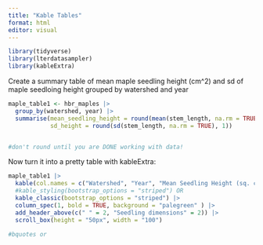 ```yaml
---
title: "Kable Tables"
format: html
editor: visual
---
```

```r
library(tidyverse)
library(lterdatasampler)
library(kableExtra)
```

Create a summary table of mean maple seedling height (cm^2) and sd of maple seedloing height grouped by watershed and year

```r
maple_table1 <- hbr_maples |> 
  group_by(watershed, year) |> 
  summarise(mean_seedling_height = round(mean(stem_length, na.rm = TRUE), 1),
            sd_height = round(sd(stem_length, na.rm = TRUE), 1))


#don't round until you are DONE working with data!

```

Now turn it into a pretty table with kableExtra:

```r
maple_table1 |> 
  kable(col.names = c("Watershed", "Year", "Mean Seedling Height (sq. cm)", "SD Seedling Height (sq. cm)")) |> 
  #kable_styling(bootstrap_options = "striped") OR
  kable_classic(bootstrap_options = "striped") |> 
  column_spec(1, bold = TRUE, background = "palegreen" ) |> 
  add_header_above(c(" " = 2, "Seedling dimensions" = 2)) |> 
  scroll_box(height = "50px", width = "100")

#bquotes or 

```






